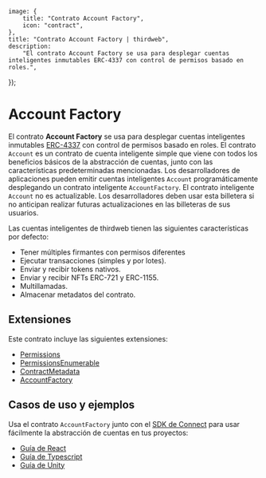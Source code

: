 
	image: {
		title: "Contrato Account Factory",
		icon: "contract",
	},
	title: "Contrato Account Factory | thirdweb",
	description:
		"El contrato Account Factory se usa para desplegar cuentas inteligentes inmutables ERC-4337 con control de permisos basado en roles.",
});

# Account Factory

El contrato **Account Factory** se usa para desplegar cuentas inteligentes inmutables [ERC-4337](https://eips.ethereum.org/EIPS/eip-4337) con control de permisos basado en roles.
El contrato `Account` es un contrato de cuenta inteligente simple que viene con todos los beneficios básicos de la abstracción de cuentas, junto con las características predeterminadas mencionadas. Los desarrolladores de aplicaciones pueden emitir cuentas inteligentes `Account` programáticamente desplegando un contrato inteligente `AccountFactory`.
El contrato inteligente `Account` no es actualizable. Los desarrolladores deben usar esta billetera si no anticipan realizar futuras actualizaciones en las billeteras de sus usuarios.

Las cuentas inteligentes de thirdweb tienen las siguientes características por defecto:

- Tener múltiples firmantes con permisos diferentes
- Ejecutar transacciones (simples y por lotes).
- Enviar y recibir tokens nativos.
- Enviar y recibir NFTs ERC-721 y ERC-1155.
- Multillamadas.
- Almacenar metadatos del contrato.

## Extensiones

Este contrato incluye las siguientes extensiones:

- [Permissions](/contracts/build/extensions/general/Permissions)
- [PermissionsEnumerable](/contracts/build/extensions/general/PermissionsEnumerable)
- [ContractMetadata](/contracts/build/extensions/general/ContractMetadata)
- [AccountFactory](/contracts/build/extensions/erc-4337/SmartWallet-factory)

## Casos de uso y ejemplos

Usa el contrato `AccountFactory` junto con el [SDK de Connect](/connect/account-abstraction) para usar fácilmente la abstracción de cuentas en tus proyectos:

- [Guía de React](/connect/account-abstraction/guides/react)
- [Guía de Typescript](/connect/account-abstraction/guides/typescript)
- [Guía de Unity](/unity/wallets/providers/account-abstraction)
